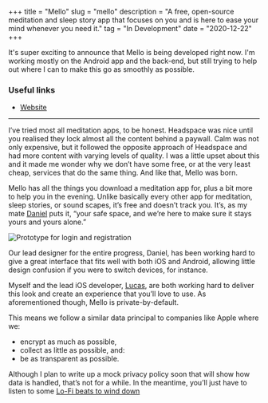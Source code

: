 +++
title = "Mello"
slug = "mello"
description = "A free, open-source meditation and sleep story app that focuses on you and is here to ease your mind whenever you need it."
tag = "In Development"
date = "2020-12-22"
+++

<Timeline>
  <Item status="progress" title="Started development" dateRange={['2020-07-25', 'now']}>
      It's super exciting to announce that Mello is being developed right now. I'm working mostly on the Android app and the back-end, but still trying to help out where I can to make this go as smoothly as possible.
  </Item>
  <Item status="progress" title="Conceptialised and started prototyping" dateRange={['2019-07-15', '2020-07-25']} />
</Timeline>

### Useful links
- [Website](https://getmello.org)

---

I’ve tried most all meditation apps, to be honest. Headspace was nice until you realised they lock almost all the content behind a paywall. Calm was not only expensive, but it followed the opposite approach of Headspace and had more content with varying levels of quality. I was a little upset about this and it made me wonder why we don’t have some free, or at the very least cheap, services that do the same thing. And like that, Mello was born.

Mello has all the things you download a meditation app for, plus a bit more to help you in the evening. Unlike basically every other app for meditation, sleep stories, or sound scapes, it’s free and doesn’t track you. It’s, as my mate [Daniel](https://cyckl.github.io) puts it, “your safe space, and we’re here to make sure it stays yours and yours alone.”

![Prototype for login and registration](/assets/projects/mello/teaser.png)

Our lead designer for the entire progress, Daniel, has been working hard to give a great interface that fits well with both iOS and Android, allowing little design confusion if you were to switch devices, for instance.

Myself and the lead iOS developer, [Lucas](https://github.com/ultra03), are both working hard to deliver this look and create an experience that you’ll love to use. As aforementioned though, Mello is private-by-default.

This means we follow a similar data principal to companies like Apple where we:
- encrypt as much as possible,
- collect as little as possible, and:
- be as transparent as possible.

Although I plan to write up a mock privacy policy soon that will show how data is handled, that’s not for a while. In the meantime, you’ll just have to listen to some [Lo-Fi beats to wind down](https://www.youtube.com/watch?v=bmVKaAV_7-A)
